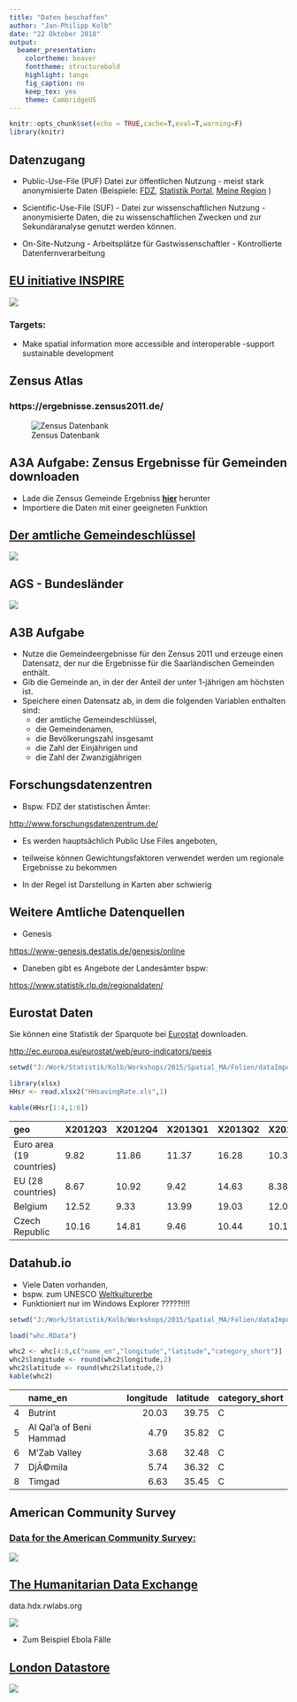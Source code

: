 ```yaml
---
title: "Daten beschaffen"
author: "Jan-Philipp Kolb"
date: "22 Oktober 2018"
output:
  beamer_presentation:
    colortheme: beaver
    fonttheme: structurebold
    highlight: tango
    fig_caption: no
    keep_tex: yes
    theme: CambridgeUS
---
```



```r
knitr::opts_chunk$set(echo = TRUE,cache=T,eval=T,warning=F)
library(knitr)
```

## Datenzugang

- Public-Use-File (PUF) Datei zur öffentlichen Nutzung - meist stark anonymisierte Daten
(Beispiele: [FDZ](www.forschungsdatenzentrum.de), [Statistik Portal](www.statistik-portal.de), [Meine Region](www.infothek.statistik.rlp.de/lis/MeineRegion/index.asp) )

- Scientific-Use-File (SUF) - Datei zur wissenschaftlichen Nutzung - anonymisierte Daten, die zu wissenschaftlichen Zwecken und zur Sekundäranalyse genutzt werden können. 
 
- On-Site-Nutzung - Arbeitsplätze für Gastwissenschaftler - Kontrollierte Datenfernverarbeitung


## [EU initiative INSPIRE](http://inspire.ec.europa.eu/reports/Registration_form.pdf)

![](figure/logo_inspire.PNG)

### Targets:

- Make spatial information more accessible and interoperable
-support sustainable development

## Zensus Atlas

### https://ergebnisse.zensus2011.de/

![Zensus Datenbank](figure/Zensusdtb.PNG)


## A3A Aufgabe: Zensus Ergebnisse für Gemeinden downloaden

- Lade die Zensus Gemeinde Ergebniss [**hier**](https://www.zensus2011.de/SharedDocs/Aktuelles/Ergebnisse/DemografischeGrunddaten.html) herunter
- Importiere die Daten mit einer geeigneten Funktion

## [Der amtliche Gemeindeschlüssel](https://de.wikipedia.org/wiki/Amtlicher_Gemeindeschl%C3%BCssel)


![](figure/ags_beispiele.PNG)

## AGS - Bundesländer

![](figure/AGS_BLA.PNG)


## A3B Aufgabe 

- Nutze die Gemeindeergebnisse für den Zensus 2011 und erzeuge einen Datensatz, der nur die Ergebnisse für die Saarländischen Gemeinden enthält.
- Gib die Gemeinde an, in der der Anteil der unter 1-jährigen am höchsten ist. 
- Speichere einen Datensatz ab, in dem die folgenden Variablen enthalten sind:
    - der amtliche Gemeindeschlüssel, 
    - die Gemeindenamen,  
    - die Bevölkerungszahl insgesamt 
    - die Zahl der Einjährigen und 
    - die Zahl der Zwanzigjährigen 



## Forschungsdatenzentren

- Bspw. FDZ der statistischen Ämter:

<http://www.forschungsdatenzentrum.de/>

- Es werden hauptsächlich Public Use Files angeboten, 

- teilweise können Gewichtungsfaktoren verwendet werden um regionale Ergebnisse zu bekommen

- In der Regel ist Darstellung in Karten aber schwierig

## Weitere Amtliche Datenquellen

- Genesis

<https://www-genesis.destatis.de/genesis/online>

- Daneben gibt es Angebote der Landesämter bspw:

<https://www.statistik.rlp.de/regionaldaten/>

## Eurostat Daten

Sie können eine Statistik der Sparquote bei [Eurostat](http://ec.europa.eu/eurostat/web/euro-indicators/peeis) downloaden.

<http://ec.europa.eu/eurostat/web/euro-indicators/peeis>

```r
setwd("J:/Work/Statistik/Kolb/Workshops/2015/Spatial_MA/Folien/dataImport/data/")
```

```r
library(xlsx)
HHsr <- read.xlsx2("HHsavingRate.xls",1)
```

```r
kable(HHsr[1:4,1:6])
```

|geo                      |X2012Q3 |X2012Q4 |X2013Q1 |X2013Q2 |X2013Q3 |
|:------------------------|:-------|:-------|:-------|:-------|:-------|
|Euro area (19 countries) |9.82    |11.86   |11.37   |16.28   |10.34   |
|EU (28 countries)        |8.67    |10.92   |9.42    |14.63   |8.38    |
|Belgium                  |12.52   |9.33    |13.99   |19.03   |12.07   |
|Czech Republic           |10.16   |14.81   |9.46    |10.44   |10.12   |


<!--
- Laden Sie die Daten für den Inflationsindikator von Eurostat herunter.

<http://ec.europa.eu/eurostat/web/euro-indicators/peeis>
-->

## Datahub.io

- Viele Daten vorhanden, 
- bspw. zum UNESCO [Weltkulturerbe](http://datahub.io/dataset/unesco-world-heritage-sites/resource/d4116195-44d8-4bc1-9f91-9b570870dc19)
- Funktioniert nur im Windows Explorer ?????!!!!


```r
setwd("J:/Work/Statistik/Kolb/Workshops/2015/Spatial_MA/Folien/dataImport/data")
```


```r
load("whc.RData")
```

```r
whc2 <- whc[4:8,c("name_en","longitude","latitude","category_short")]
whc2$longitude <- round(whc2$longitude,2)
whc2$latitude <- round(whc2$latitude,2)
kable(whc2)
```

|   |name_en                 | longitude| latitude|category_short |
|:--|:-----------------------|---------:|--------:|:--------------|
|4  |Butrint                 |     20.03|    39.75|C              |
|5  |Al Qal'a of Beni Hammad |      4.79|    35.82|C              |
|6  |M'Zab Valley            |      3.68|    32.48|C              |
|7  |DjÃ©mila                |      5.74|    36.32|C              |
|8  |Timgad                  |      6.63|    35.45|C              |


## American Community Survey

### [Data for the American Community Survey:](http://www.census.gov/acs/www/)


![](figure/american_comsurvey.png)



## [The Humanitarian Data Exchange](https://data.hdx.rwlabs.org/dataset/rowca-ebola-cases)

data.hdx.rwlabs.org

![](figure/HDx.PNG)


- Zum Beispiel Ebola Fälle

## [London Datastore](http://data.london.gov.uk/dataset)

![](figure/LondonData.PNG)